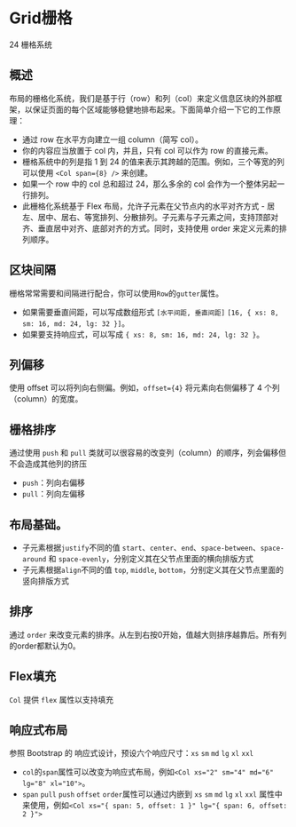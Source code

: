 

<Meta of={GridStories}/>

# Grid栅格
24 栅格系统

## 概述
布局的栅格化系统，我们是基于行（row）和列（col）来定义信息区块的外部框架，以保证页面的每个区域能够稳健地排布起来。下面简单介绍一下它的工作原理：

* 通过 row 在水平方向建立一组 column（简写 col）。
* 你的内容应当放置于 col 内，并且，只有 col 可以作为 row 的直接元素。
* 栅格系统中的列是指 1 到 24 的值来表示其跨越的范围。例如，三个等宽的列可以使用 `<Col span={8} />` 来创建。
* 如果一个 row 中的 col 总和超过 24，那么多余的 col 会作为一个整体另起一行排列。
* 此栅格化系统基于 Flex 布局，允许子元素在父节点内的水平对齐方式 - 居左、居中、居右、等宽排列、分散排列。子元素与子元素之间，支持顶部对齐、垂直居中对齐、底部对齐的方式。同时，支持使用 order 来定义元素的排列顺序。

## 区块间隔
栅格常常需要和间隔进行配合，你可以使用`Row`的`gutter`属性。
* 如果需要垂直间距，可以写成数组形式 `[水平间距, 垂直间距]` `[16, { xs: 8, sm: 16, md: 24, lg: 32 }]`。
* 如果要支持响应式，可以写成 `{ xs: 8, sm: 16, md: 24, lg: 32 }`。

## 列偏移
使用 offset 可以将列向右侧偏。例如，`offset={4}` 将元素向右侧偏移了 4 个列（column）的宽度。

## 栅格排序
通过使用 `push` 和 `pull` 类就可以很容易的改变列（column）的顺序，列会偏移但不会造成其他列的挤压
* `push`：列向右偏移
* `pull`：列向左偏移

## 布局基础。
* 子元素根据`justify`不同的值 `start`、`center`、`end`、`space-between`、`space-around` 和 `space-evenly`，分别定义其在父节点里面的横向排版方式
* 子元素根据`align`不同的值 `top`, `middle`, `bottom`，分别定义其在父节点里面的竖向排版方式

## 排序
通过 `order` 来改变元素的排序。从左到右按0开始，值越大则排序越靠后。所有列的order都默认为0。

## Flex填充
`Col` 提供 `flex` 属性以支持填充

## 响应式布局
参照 Bootstrap 的 响应式设计，预设六个响应尺寸：`xs` `sm` `md` `lg` `xl` `xxl`

* `col`的`span`属性可以改变为响应式布局，例如`<Col xs="2" sm="4" md="6" lg="8" xl="10">`。
* `span` `pull` `push` `offset` `order`属性可以通过内嵌到 `xs` `sm` `md` `lg` `xl` `xxl` 属性中来使用，例如`<Col xs="{ span: 5, offset: 1 }" lg="{ span: 6, offset: 2 }">`

<Canvas of={GridStories.Grid}/>
<Controls of={GridStories.Grid}/>
